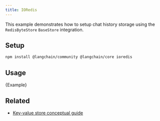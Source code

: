 ```yaml
---
title: IORedis
---
```


This example demonstrates how to setup chat history storage using the `RedisByteStore` `BaseStore` integration.

## Setup

```bash npm
npm install @langchain/community @langchain/core ioredis
```

## Usage


<CodeBlock language="typescript">{Example}</CodeBlock>

## Related

- [Key-value store conceptual guide](/oss/concepts/key_value_stores)
